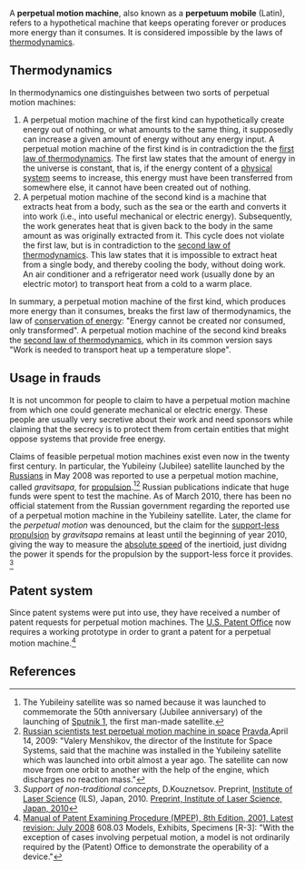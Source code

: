 {{subpages}}
A '''perpetual motion machine''', also known as a '''perpetuum mobile''' (Latin), refers to a hypothetical machine that keeps operating forever or produces more energy than it consumes. It is considered impossible by the laws of [[thermodynamics]].

== Thermodynamics ==
In thermodynamics one distinguishes between two sorts of perpetual motion machines:

# A perpetual motion machine of the first kind can hypothetically create energy out of nothing, or what amounts to the same thing, it supposedly can increase a given amount of energy without any energy input. A perpetual motion machine of the first kind is in contradiction the the [[first law of thermodynamics]]. The first law states that the amount of energy in the universe is constant, that is, if the energy content of a [[physical system]] seems to increase, this energy must have been transferred from somewhere else, it cannot have been created out of nothing.
# A perpetual motion machine of the second kind is a machine that extracts heat from a body, such as the sea or the earth and converts it into work (i.e., into useful mechanical or electric energy). Subsequently, the work generates heat that is given back to the body in the same amount as was originally extracted from it. This cycle does not violate the first law, but is in contradiction to the [[second law of thermodynamics]]. This law states that it is impossible to extract heat from a single body, and thereby cooling the body, without doing work. An air conditioner and a refrigerator need work (usually done by an electric motor) to transport heat from a cold to a warm place.  
 
In summary, a perpetual motion machine  of the first kind, which produces more energy than it consumes, breaks the first law of thermodynamics,  the law of [[conservation of energy]]: "Energy cannot be created nor consumed, only transformed". A perpetual motion machine of the second kind breaks the [[second law of thermodynamics]], which in its common version says "Work is needed to transport heat up a temperature slope".

== Usage in frauds ==
It is not uncommon for people to claim to have a perpetual motion machine from which one could generate mechanical or electric energy. These people are usually very secretive about their work and need sponsors while claiming that the secrecy is to protect them from certain entities that might oppose systems that provide free energy.

Claims of feasible perpetual motion machines exist even now in the twenty first century. In particular, the Yubileiny (Jubilee) satellite launched by the [[Russian]]s in May 2008 was reported to use a perpetual motion machine,  called ''gravitsapa'',  for [[propulsion]].<ref>The Yubileiny satellite was so named because it was launched to commemorate the 50th anniversary (Jubilee anniversary) of the launching of [[Sputnik 1]], the first man-made satellite.</ref><ref>[http://english.pravda.ru/science/tech/14-04-2009/107399-Russian_scientists-0 Russian scientists test perpetual motion machine in space] [[Pravda]],April 14, 2009: "Valery Menshikov, the director of the Institute for Space Systems, said that the machine was installed in the  Yubileiny satellite which was launched into orbit almost a year ago. The satellite can now move from one orbit to another with the help of the engine, which discharges no reaction mass."</ref> Russian publications indicate that huge funds were spent to test the machine. As of March 2010, there has been no official statement from the Russian government regarding the reported use of a perpetual motion machine in the Yubileiny satellite. Later, the clame for the ''perpetual motion'' was denounced, but the claim for the [[support-less propulsion]] by ''gravitsapa'' remains at least until the beginning of year 2010, giving the way to measure the [[absolute speed]] of the inertioid, just dividng the power it spends for the propulsion by the support-less force it provides. <ref name="kouz">''Support of non-traditional concepts'', D.Kouznetsov. Preprint, [[Institute of Laser Science]] (ILS), Japan, 2010. [http://www.ils.uec.ac.jp/~dima/PAPERS/2010support.pdf Preprint, Institute of Laser Science, Japan, 2010]</ref>

== Patent system ==
Since patent systems were put into use, they have received a number of patent requests for perpetual motion machines. The [[U.S. Patent Office]] now requires a working prototype in order to grant a patent for a perpetual motion machine.<ref>[http://www.uspto.gov/web/offices/pac/mpep/documents/0600_608_03.htm Manual of Patent Examining Procedure (MPEP), 8th Edition, 2001, Latest revision: July 2008] 608.03 Models, Exhibits, Specimens [R-3]: "With the exception of cases involving perpetual motion, a model is not ordinarily required by the (Patent) Office to demonstrate the operability of a device."</ref>

== References ==
{{reflist}}